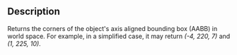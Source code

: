 {{Lua/Function |
  returns = [[Lua/Shared/Vector3|Vector3]], [[Lua/Shared/Vector3|Vector3]] |
  prototype = BaseStaticObject:GetBoundingBox()
}}

==Description==

Returns the corners of the object's axis aligned bounding box (AABB) in world space. For example, in a simplified case, it may return ''(-4, 220, 7)'' and ''(1, 225, 10)''.